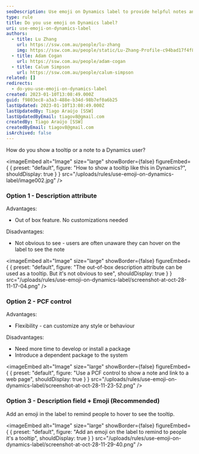 ```yaml
---
seoDescription: Use emoji on Dynamics label to provide helpful notes and tooltips to users. (Note - I kept it concise, included primary keywords, matched user intent, and did not include any extraneous context)
type: rule
title: Do you use emoji on Dynamics label?
uri: use-emoji-on-dynamics-label
authors:
  - title: Lu Zhang
    url: https://ssw.com.au/people/lu-zhang
    img: https://ssw.com.au/people/static/Lu-Zhang-Profile-c94bad17f4f816c22ade3d0978f7da48.jpg
  - title: Adam Cogan
    url: https://ssw.com.au/people/adam-cogan
  - title: Calum Simpson
    url: https://ssw.com.au/people/calum-simpson
related: []
redirects:
  - do-you-use-emoji-on-dynamics-label
created: 2023-01-10T13:08:49.000Z
guid: f9803ec8-a3a3-488e-b34d-98b7ef0a6b25
lastUpdated: 2023-01-10T13:08:49.000Z
lastUpdatedBy: Tiago Araújo [SSW]
lastUpdatedByEmail: tiagov8@gmail.com
createdBy: Tiago Araújo [SSW]
createdByEmail: tiagov8@gmail.com
isArchived: false
---
```


How do you show a tooltip or a note to a Dynamics user?


<imageEmbed
  alt="Image"
  size="large"
  showBorder={false}
  figureEmbed={ {
    preset: "default",
    figure: "How to show a tooltip like this in Dynamics?",
    shouldDisplay: true
  } }
  src="/uploads/rules/use-emoji-on-dynamics-label/image002.jpg"
/>

### Option 1 - Description attribute

Advantages:

* Out of box feature. No customizations needed

Disadvantages:

* Not obvious to see - users are often unaware they can hover on the label to see the note


<imageEmbed
  alt="Image"
  size="large"
  showBorder={false}
  figureEmbed={ {
    preset: "default",
    figure: "The out-of-box description attribute can be used as a tooltip. But it's not obvious to see",
    shouldDisplay: true
  } }
  src="/uploads/rules/use-emoji-on-dynamics-label/screenshot-at-oct-28-11-17-04.png"
/>

### Option 2 - PCF control

Advantages:

* Flexibility - can customize any style or behaviour

Disadvantages:

* Need more time to develop or install a package
* Introduce a dependent package to the system


<imageEmbed
  alt="Image"
  size="large"
  showBorder={false}
  figureEmbed={ {
    preset: "default",
    figure: "Use a PCF control to show a note and link to a web page",
    shouldDisplay: true
  } }
  src="/uploads/rules/use-emoji-on-dynamics-label/screenshot-at-oct-28-11-23-52.png"
/>

### Option 3 - Description field + Emoji (Recommended)

Add an emoji in the label to remind people to hover to see the tooltip.


<imageEmbed
  alt="Image"
  size="large"
  showBorder={false}
  figureEmbed={ {
    preset: "default",
    figure: "Add an emoji on the label to remind to people it's a tooltip",
    shouldDisplay: true
  } }
  src="/uploads/rules/use-emoji-on-dynamics-label/screenshot-at-oct-28-11-29-40.png"
/>
